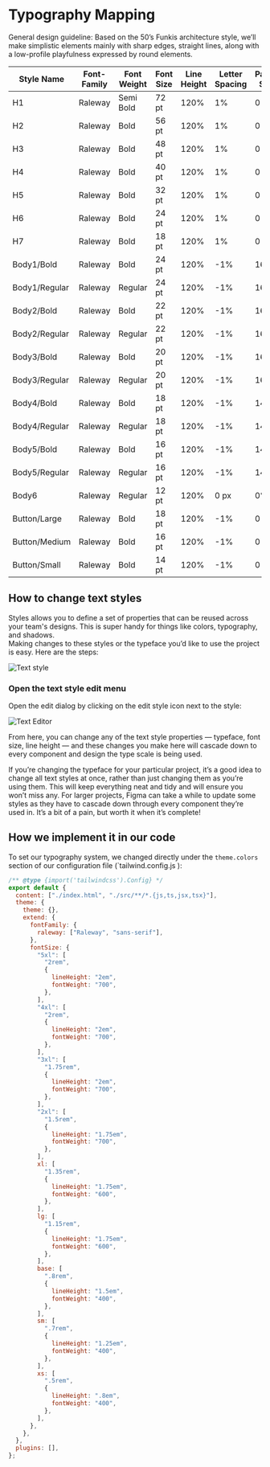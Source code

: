 
# Typography Mapping
General design guideline:
Based on the 50’s Funkis architecture style, we’ll make simplistic elements mainly with sharp edges, straight lines, along with a low-profile playfulness expressed by round elements.

| Style Name     | Font-Family | Font Weight | Font Size | Line Height | Letter Spacing | Paragraph Spacing |
|----------------|-------------|-------------|-----------|-------------|----------------|-------------------|
| H1             | Raleway     | Semi Bold   | 72 pt     | 120%        | 1%             | 0                 |
| H2             | Raleway     | Bold        | 56 pt     | 120%        | 1%             | 0                 |
| H3             | Raleway     | Bold        | 48 pt     | 120%        | 1%             | 0                 |
| H4             | Raleway     | Bold        | 40 pt     | 120%        | 1%             | 0                 |
| H5             | Raleway     | Bold        | 32 pt     | 120%        | 1%             | 0                 |
| H6             | Raleway     | Bold        | 24 pt     | 120%        | 1%             | 0                 |
| H7             | Raleway     | Bold        | 18 pt     | 120%        | 1%             | 0                 |
| Body1/Bold     | Raleway     | Bold        | 24 pt     | 120%        | -1%            | 16                |
| Body1/Regular  | Raleway     | Regular     | 24 pt     | 120%        | -1%            | 16                |
| Body2/Bold     | Raleway     | Bold        | 22 pt     | 120%        | -1%            | 16                |
| Body2/Regular  | Raleway     | Regular     | 22 pt     | 120%        | -1%            | 16                |
| Body3/Bold     | Raleway     | Bold        | 20 pt     | 120%        | -1%            | 16                |
| Body3/Regular  | Raleway     | Regular     | 20 pt     | 120%        | -1%            | 16                |
| Body4/Bold     | Raleway     | Bold        | 18 pt     | 120%        | -1%            | 14                |
| Body4/Regular  | Raleway     | Regular     | 18 pt     | 120%        | -1%            | 14                |
| Body5/Bold     | Raleway     | Bold        | 16 pt     | 120%        | -1%            | 14                |
| Body5/Regular  | Raleway     | Regular     | 16 pt     | 120%        | -1%            | 14                |
| Body6          | Raleway     | Regular     | 12 pt     | 120%        | 0 px           | 0%                |
| Button/Large   | Raleway     | Bold        | 18 pt     | 120%        | -1%            | 0                 |
| Button/Medium  | Raleway     | Bold        | 16 pt     | 120%        | -1%            | 0                 |
| Button/Small   | Raleway     | Bold        | 14 pt     | 120%        | -1%            | 0                 |

## How to change text styles
Styles allows you to define a set of properties that can be reused across your team's designs. This is super handy for things like colors, typography, and shadows.  
Making changes to these styles or the typeface you’d like to use the project is easy. Here are the steps:

![Text style](../../../public/img/font-text-styles.png)

### Open the text style edit menu
Open the edit dialog by clicking on the edit style icon next to the style:

![Text Editor](../../../public/img/text-editor.png)

From here, you can change any of the text style properties — typeface, font size, line height — and these changes you make here will cascade down to every component and design the type scale is being used.

<Callout emoji="💡">
If you’re changing the typeface for your particular project, it’s a good idea to change all text styles at once, rather than just changing them as you’re using them. This will keep everything neat and tidy and will ensure you won’t miss any.
For larger projects, Figma can take a while to update some styles as they have to cascade down through every component they’re used in. It’s a bit of a pain, but worth it when it’s complete!
</Callout>

## How we implement it in our code
To set our typography system, we changed directly under the `theme.colors` section of our configuration file (`tailwind.config.js
):

```javascript
/** @type {import('tailwindcss').Config} */
export default {
  content: ["./index.html", "./src/**/*.{js,ts,jsx,tsx}"],
  theme: {
    theme: {},
    extend: {
      fontFamily: {
        raleway: ["Raleway", "sans-serif"],
      },
      fontSize: {
        "5xl": [
          "2rem",
          {
            lineHeight: "2em",
            fontWeight: "700",
          },
        ],
        "4xl": [
          "2rem",
          {
            lineHeight: "2em",
            fontWeight: "700",
          },
        ],
        "3xl": [
          "1.75rem",
          {
            lineHeight: "2em",
            fontWeight: "700",
          },
        ],
        "2xl": [
          "1.5rem",
          {
            lineHeight: "1.75em",
            fontWeight: "700",
          },
        ],
        xl: [
          "1.35rem",
          {
            lineHeight: "1.75em",
            fontWeight: "600",
          },
        ],
        lg: [
          "1.15rem",
          {
            lineHeight: "1.75em",
            fontWeight: "600",
          },
        ],
        base: [
          ".8rem",
          {
            lineHeight: "1.5em",
            fontWeight: "400",
          },
        ],
        sm: [
          ".7rem",
          {
            lineHeight: "1.25em",
            fontWeight: "400",
          },
        ],
        xs: [
          ".5rem",
          {
            lineHeight: ".8em",
            fontWeight: "400",
          },
        ],
      },
    },
  },
  plugins: [],
};
```